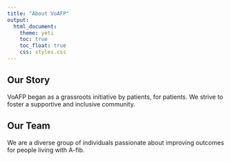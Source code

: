 ```yaml
---
title: "About VoAFP"
output:
  html_document:
    theme: yeti
    toc: true
    toc_float: true
    css: styles.css
---
```


## Our Story

VoAFP began as a grassroots initiative by patients, for patients. We strive to foster a supportive and inclusive community.

## Our Team

We are a diverse group of individuals passionate about improving outcomes for people living with A-fib.
